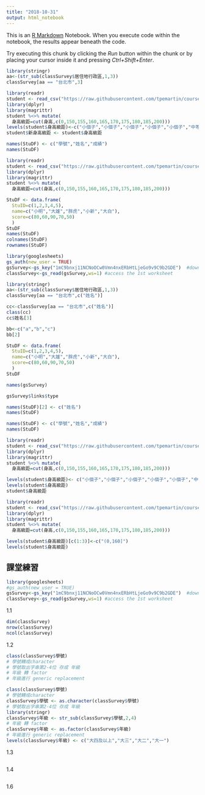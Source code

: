 ```yaml
---
title: "2018-10-31"
output: html_notebook
---
```


This is an [R Markdown](http://rmarkdown.rstudio.com) Notebook. When you execute code within the notebook, the results appear beneath the code. 

Try executing this chunk by clicking the *Run* button within the chunk or by placing your cursor inside it and pressing *Ctrl+Shift+Enter*. 

```r
library(stringr)
aa<-(str_sub(classSurvey$居住地行政區,1,3))
classSurvey[aa == "台北市",3]
```
```r
library(readr)
student <- read_csv("https://raw.githubusercontent.com/tpemartin/course-107-1-programming-for-data-science/master/data/student.csv")
library(dplyr)
library(magrittr)
student %<>% mutate(
  身高級距=cut(身高,c(0,150,155,160,165,170,175,180,185,200)))
levels(student$身高級距)<-c("小個子","小個子","小個子","小個子","小個子","中等個子","中等個子","高個子")
student$新身高級距 <- student$身高級距
```
```r
names(StuDF) <- c("學號","姓名","成績")
names(StuDF)
```
```r
library(readr)
student <- read_csv("https://raw.githubusercontent.com/tpemartin/course-107-1-programming-for-data-science/master/data/student.csv")
library(dplyr)
library(magrittr)
student %<>% mutate(
  身高級距=cut(身高,c(0,150,155,160,165,170,175,180,185,200)))
```
```r
StuDF <- data.frame(
  StuID=c(1,2,3,4,5),
  name=c("小明","大雄","胖虎","小新","大白"),
  score=c(80,60,90,70,50)
  )
StuDF 
names(StuDF) 
colnames(StuDF)
rownames(StuDF)
```
```r
library(googlesheets)
gs_auth(new_user = TRUE)
gsSurvey<-gs_key("1mC9bnxj11NCNoOCw0Vmn4nxERbHtLjeGo9v9C9b2GDE")  #download sheet information as an object
classSurvey<-gs_read(gsSurvey,ws=1) #access the 1st worksheet
```

```r
library(stringr)
aa<-(str_sub(classSurvey$居住地行政區,1,3))
classSurvey[aa == "台北市",c("姓名")]
```

```r
cc<-classSurvey[aa == "台北市",c("姓名")]
class(cc)
cc$姓名[3]
```

```r
bb<-c("a","b","c")
bb[2]
```

```r
StuDF <- data.frame(
  StuID=c(1,2,3,4,5),
  name=c("小明","大雄","胖虎","小新","大白"),
  score=c(80,60,90,70,50)
  )
StuDF 
```

```r
names(gsSurvey)
```

```r
gsSurvey$links$type
```

```r
names(StuDF)[2] <- c("姓名")
names(StuDF)
```

```r
names(StuDF) <- c("學號","姓名","成績")
names(StuDF)
```

```r
library(readr)
student <- read_csv("https://raw.githubusercontent.com/tpemartin/course-107-1-programming-for-data-science/master/data/student.csv")
library(dplyr)
library(magrittr)
student %<>% mutate(
  身高級距=cut(身高,c(0,150,155,160,165,170,175,180,185,200)))
```
```r
levels(student$身高級距)<- c("小個子","小個子","小個子","小個子","小個子","中等個子","中等個子","高個子","高個子")
levels(student$身高級距)
student$身高級距
```


```r
library(readr)
student <- read_csv("https://raw.githubusercontent.com/tpemartin/course-107-1-programming-for-data-science/master/data/student.csv")
library(dplyr)
library(magrittr)
student %<>% mutate(
  身高級距=cut(身高,c(0,150,155,160,165,170,175,180,185,200)))
```

```r
levels(student$身高級距)[c(1:3)]<-c("(0,160]")
levels(student$身高級距)
```

## 課堂練習

```r
library(googlesheets)
#gs_auth(new_user = TRUE)
gsSurvey<-gs_key("1mC9bnxj11NCNoOCw0Vmn4nxERbHtLjeGo9v9C9b2GDE")  #download sheet information as an object
classSurvey<-gs_read(gsSurvey,ws=1) #access the 1st worksheet
```

1.1
```r
dim(classSurvey)
nrow(classSurvey)
ncol(classSurvey)
```

1.2
```r
class(classSurvey$學號)
# 學號轉成character
# 學號取出字串第2-4位 存成 年級
# 年級 轉 factor
# 年級進行 generic replacement
```
```r
class(classSurvey$學號)
# 學號轉成character
classSurvey$學號 <- as.character(classSurvey$學號)
# 學號取出字串第2-4位 存成 年級
library(stringr)
classSurvey$年級 <- str_sub(classSurvey$學號,2,4)
# 年級 轉 factor
classSurvey$年級 <- as.factor(classSurvey$年級)
# 年級進行 generic replacement
levels(classSurvey$年級) <- c("大四及以上","大三","大二","大一")
```


1.3
```r
```

1.4
```r
```

1.6
```r
```
